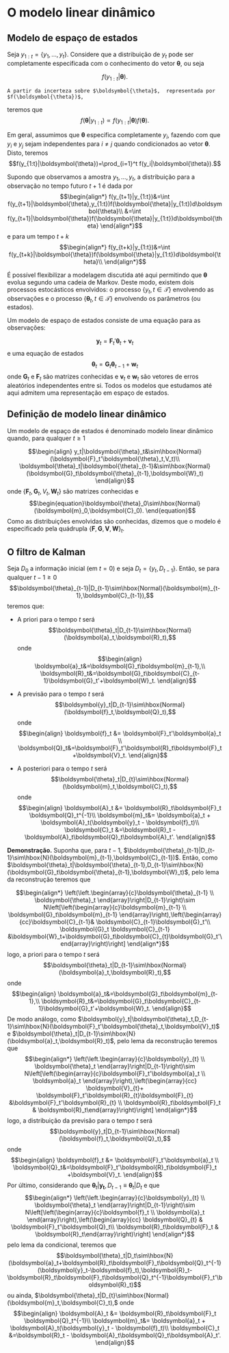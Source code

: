 # O modelo linear dinâmico


## Modelo de espaço de estados

Seja $y_{1:t}=\{y_1,\ldots,y_t\}$. Considere que a distribuição de $y_t$ pode ser completamente 
especificada com o conhecimento do vetor $\boldsymbol{\theta}$, ou seja

$$f(y_{1:t}|\boldsymbol{\theta}).$$

    A partir da incerteza sobre $\boldsymbol{\theta}$,  representada por $f(\boldsymbol{\theta})$,
teremos que
$$f(\boldsymbol{\theta}|y_{1:t})\propto f(y_{1:t}|\boldsymbol{\theta})f(\boldsymbol{\theta}).$$ 
  
  Em geral, assumimos que $\boldsymbol{\theta}$ especifica completamente $y_{i}$, fazendo com que $y_{i}$ e $y_{j}$ sejam independentes para $i\neq j$ quando condicionados ao vetor $\boldsymbol{\theta}$. Disto, teremos
$$f(y_{1:t}|\boldsymbol{\theta})=\prod_{i=1}^t f(y_i|\boldsymbol{\theta}).$$ 

Supondo que observamos a amostra $y_1,\ldots,y_t$, a distribuição para a observação  no tempo futuro $t+1$ é dada por
$$\begin{align*}
f(y_{t+1}|y_{1:t})&=\int f(y_{t+1}|\boldsymbol{\theta},y_{1:t})f(\boldsymbol{\theta}|y_{1:t})d\boldsymbol{\theta}\\
&=\int f(y_{t+1}|\boldsymbol{\theta})f(\boldsymbol{\theta}|y_{1:t})d\boldsymbol{\theta}
\end{align*}$$
e para um tempo $t+k$ 
$$\begin{align*}
f(y_{t+k}|y_{1:t})&=\int  f(y_{t+k}|\boldsymbol{\theta})f(\boldsymbol{\theta}|y_{1:t})d\boldsymbol{\theta}\\
\end{align*}$$

 É possível flexibilizar a modelagem discutida até aqui permitindo que 
$\boldsymbol{\theta}$ evolua segundo uma cadeia de Markov. Deste modo, existem dois processos estocásticos envolvidos: o processo $\{y_t,t\in\mathcal{T}\}$ envolvendo as observações e o processo  $\{\boldsymbol{\theta}_t,t\in\mathcal{T}\}$ envolvendo os parâmetros (ou estados). 

Um modelo de espaço de estados consiste de uma equação para as observações:

$$\boldsymbol{y}_t = \boldsymbol{F}_t'\boldsymbol{\theta}_t + \boldsymbol{v}_t$$
e uma equação de estados
$$\begin{equation}
		\boldsymbol{\theta}_t = \boldsymbol{G}_t\boldsymbol{\theta}_{t-1} + \boldsymbol{w}_t
\end{equation}$$
onde $\boldsymbol{G}_t$ e $\boldsymbol{F}_t$ são matrizes conhecidas  e $\boldsymbol{v}_t$ e $\boldsymbol{w}_t$ são vetores de erros aleatórios independentes entre si. Todos os modelos que estudamos até aqui admitem uma representação em espaço de estados.

## Definição de modelo linear dinâmico
	
Um modelo de espaço de estados é denominado modelo linear dinâmico quando, para qualquer $t\geq 1$ 

$$\begin{align}
		y_t|\boldsymbol{\theta}_t&\sim\hbox{Normal}(\boldsymbol{F}_t'\boldsymbol{\theta}_t,V_t)\\
\boldsymbol{\theta}_t|\boldsymbol{\theta}_{t-1}&\sim\hbox{Normal}(\boldsymbol{G}_t\boldsymbol{\theta}_{t-1},\boldsymbol{W}_t)
\end{align}$$
onde $\{\boldsymbol{F}_t, \boldsymbol{G}_t, V_t, \boldsymbol{W}_t\}$ são matrizes conhecidas e
$$\begin{equation}\boldsymbol{\theta}_0\sim\hbox{Normal}(\boldsymbol{m}_0,\boldsymbol{C}_0).
\end{equation}$$
Como as distribuições envolvidas são conhecidas, dizemos que o modelo é especificado pela quádrupla $\{\boldsymbol{F},\boldsymbol{G},\boldsymbol{V},\boldsymbol{W}\}_t$.


## O filtro de Kalman

Seja $D_{0}$ a informação inicial (em $t=0$) e seja $D_t=\{y_t,D_{t-1}\}$. Então, se para qualquer $t-1\geq 0$
  $$\boldsymbol{\theta}_{t-1}|D_{t-1}\sim\hbox{Normal}(\boldsymbol{m}_{t-1},\boldsymbol{C}_{t-1}),$$
  teremos que:

  * A priori para o tempo $t$ será 
$$\boldsymbol{\theta}_t|D_{t-1}\sim\hbox{Normal}(\boldsymbol{a}_t,\boldsymbol{R}_t),$$
  onde
$$\begin{align}
\boldsymbol{a}_t&=\boldsymbol{G}_t\boldsymbol{m}_{t-1},\\
\boldsymbol{R}_t&=\boldsymbol{G}_t\boldsymbol{C}_{t-1}\boldsymbol{G}_t'+\boldsymbol{W}_t.
		\end{align}$$
		
  * A previsão para o tempo $t$ será
		$$\boldsymbol{y}_t|D_{t-1}\sim\hbox{Normal}(\boldsymbol{f}_t,\boldsymbol{Q}_t),$$ onde
		$$\begin{align}
			\boldsymbol{f}_t &= \boldsymbol{F}_t'\boldsymbol{a}_t \\
\boldsymbol{Q}_t&=\boldsymbol{F}_t'\boldsymbol{R}_t\boldsymbol{F}_t +\boldsymbol{V}_t. 
		\end{align}$$
		
* A posteriori para o tempo $t$ será 
		$$\boldsymbol{\theta}_t|D_{t}\sim\hbox{Normal}(\boldsymbol{m}_t,\boldsymbol{C}_t),$$
		onde
		$$\begin{align}
			\boldsymbol{A}_t &= \boldsymbol{R}_t\boldsymbol{F}_t \boldsymbol{Q}_t^{-1}\\
			\boldsymbol{m}_t&= \boldsymbol{a}_t + \boldsymbol{A}_t(\boldsymbol{y}_t - \boldsymbol{f}_t)\\
			\boldsymbol{C}_t &=\boldsymbol{R}_t - \boldsymbol{A}_t\boldsymbol{Q}_t\boldsymbol{A}_t'.
\end{align}$$


**Demonstração.** Suponha que, para $t-1$, $\boldsymbol{\theta}_{t-1}|D_{t-1}\sim\hbox{N}(\boldsymbol{m}_{t-1},\boldsymbol{C}_{t-1})$. Então, como 
$\boldsymbol{\theta}_t|\boldsymbol{\theta}_{t-1},D_{t-1}\sim\hbox{N}(\boldsymbol{G}_t\boldsymbol{\theta}_{t-1},\boldsymbol{W}_t)$, pelo lema da reconstrução teremos que

$$\begin{align*}
\left(\left.\begin{array}{c}\boldsymbol{\theta}_{t-1} \\ \boldsymbol{\theta}_t \end{array}\right|D_{t-1}\right)\sim N\left[\left(\begin{array}{c}\boldsymbol{m}_{t-1} \\ \boldsymbol{G}_t\boldsymbol{m}_{t-1} \end{array}\right),\left(\begin{array}{cc}\boldsymbol{C}_{t-1}& \boldsymbol{C}_{t-1}\boldsymbol{G}_t'\\ \boldsymbol{G}_t \boldsymbol{C}_{t-1} &\boldsymbol{W}_t+\boldsymbol{G}_t\boldsymbol{C}_{t}\boldsymbol{G}_t'\end{array}\right)\right]
\end{align*}$$
logo, a priori para o tempo $t$ será 
$$\boldsymbol{\theta}_t|D_{t-1}\sim\hbox{Normal}(\boldsymbol{a}_t,\boldsymbol{R}_t),$$
  onde
$$\begin{align}
\boldsymbol{a}_t&=\boldsymbol{G}_t\boldsymbol{m}_{t-1},\\
\boldsymbol{R}_t&=\boldsymbol{G}_t\boldsymbol{C}_{t-1}\boldsymbol{G}_t'+\boldsymbol{W}_t.
	\end{align}$$
	De modo análogo, como $\boldsymbol{y}_t|\boldsymbol{\theta}_t,D_{t-1}\sim\hbox{N}(\boldsymbol{F}_t'\boldsymbol{\theta}_t,\boldsymbol{V}_t)$ e
$\boldsymbol{\theta}_t|D_{t-1}\sim\hbox{N}(\boldsymbol{a}_t,\boldsymbol{R}_t)$, pelo lema da reconstrução teremos que
$$\begin{align*}
\left(\left.\begin{array}{c}\boldsymbol{y}_{t} \\ \boldsymbol{\theta}_t \end{array}\right|D_{t-1}\right)\sim N\left[\left(\begin{array}{c}\boldsymbol{F}_t'\boldsymbol{a}_t \\ \boldsymbol{a}_t \end{array}\right),\left(\begin{array}{cc} \boldsymbol{V}_{t}+ \boldsymbol{F}_t'\boldsymbol{R}_{t}\boldsymbol{F}_{t} &\boldsymbol{F}_t'\boldsymbol{R}_{t} \\ \boldsymbol{R}_t\boldsymbol{F}_t & \boldsymbol{R}_t\end{array}\right)\right]
	\end{align*}$$
logo, a distribuição da previsão para o tempo $t$ será
	$$\boldsymbol{y}_t|D_{t-1}\sim\hbox{Normal}(\boldsymbol{f}_t,\boldsymbol{Q}_t),$$ onde
$$\begin{align}
		\boldsymbol{f}_t &= \boldsymbol{F}_t'\boldsymbol{a}_t \\
\boldsymbol{Q}_t&=\boldsymbol{F}_t'\boldsymbol{R}_t\boldsymbol{F}_t +\boldsymbol{V}_t. 
	\end{align}$$
	Por último, considerando que $\boldsymbol{\theta}_t|\boldsymbol{y_t},D_{t-1}\equiv \boldsymbol{\theta}_t|D_{t}$ e que
	$$\begin{align*}
		\left(\left.\begin{array}{c}\boldsymbol{y}_{t} \\ \boldsymbol{\theta}_t \end{array}\right|D_{t-1}\right)\sim N\left[\left(\begin{array}{c}\boldsymbol{f}_t \\ \boldsymbol{a}_t \end{array}\right),\left(\begin{array}{cc} \boldsymbol{Q}_{t} & \boldsymbol{F}_t'\boldsymbol{Q}_t\\ \boldsymbol{R}_t\boldsymbol{F}_t & \boldsymbol{R}_t\end{array}\right)\right]
\end{align*}$$
pelo lema da condicional, teremos que
$$\boldsymbol{\theta}_t|D_t\sim\hbox{N}(\boldsymbol{a}_t+\boldsymbol{R}_t\boldsymbol{F}_t\boldsymbol{Q}_t^{-1}(\boldsymbol{y}_t-\boldsymbol{f}_t),\boldsymbol{R}_t-\boldsymbol{R}_t\boldsymbol{F}_t\boldsymbol{Q}_t^{-1}\boldsymbol{F}_t'\boldsymbol{R}_t)$$
	ou ainda, $\boldsymbol{\theta}_t|D_{t}\sim\hbox{Normal}(\boldsymbol{m}_t,\boldsymbol{C}_t),$
	onde
	$$\begin{align}
		\boldsymbol{A}_t &= \boldsymbol{R}_t\boldsymbol{F}_t \boldsymbol{Q}_t^{-1}\\
		\boldsymbol{m}_t&= \boldsymbol{a}_t + \boldsymbol{A}_t(\boldsymbol{y}_t - \boldsymbol{f}_t)\\
		\boldsymbol{C}_t &=\boldsymbol{R}_t - \boldsymbol{A}_t\boldsymbol{Q}_t\boldsymbol{A}_t'.
                                \end{align}$$